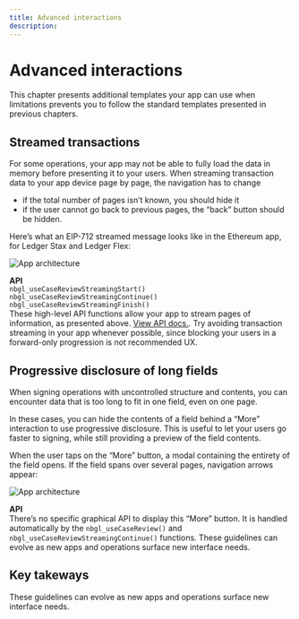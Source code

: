 ```yaml
---
title: Advanced interactions
description: 
---
```



# Advanced interactions

This chapter presents additional templates your app can use when limitations prevents you to follow the standard templates presented in previous chapters.

## Streamed transactions

For some operations, your app may not be able to fully load the data in memory before presenting it to your users. When streaming transaction data to your app device page by page, the navigation has to change
- if the total number of pages isn’t known, you should hide it
- if the user cannot go back to previous pages, the “back” button should be hidden.

Here’s what an EIP-712 streamed message looks like in the Ethereum app, for Ledger Stax and Ledger Flex:

![App architecture](/device-app/stax-settings-01.png)

<Callout emoji="💻">
	<b>API</b><br/>
  	<code>nbgl_useCaseReviewStreamingStart()</code><br/>
  	<code>nbgl_useCaseReviewStreamingContinue()</code><br/>
  	<code>nbgl_useCaseReviewStreamingFinish()</code><br/>
  	These high-level API functions allow your app to stream pages of information, as presented above. <a href="https://ledgerhq.github.io/ledger-secure-sdk/nbgl__use__case_8h.html#a42b9838f8e87318f142b4bfa11cd8e1a">View API docs.</a>.
</Callout>

<Callout type="warning" emoji="⚠️">
  Try avoiding transaction streaming in your app whenever possible, since blocking your users in a forward-only progression is not recommended UX.
</Callout>

## Progressive disclosure of long fields

When signing operations with uncontrolled structure and contents, you can encounter data that is too long to fit in one field, even on one page.

In these cases, you can hide the contents of a field behind a “More” interaction to use progressive disclosure. This is useful to let your users go faster to signing, while still providing a preview of the field contents.

When the user taps on the “More” button, a modal containing the entirety of the field opens. If the field spans over several pages, navigation arrows appear:

![App architecture](/device-app/stax-settings-01.png)

<Callout emoji="💻">
	<b>API</b><br/>
	There’s no specific graphical API to display this “More” button. It is handled automatically by the <code>nbgl_useCaseReview()</code> and <code>nbgl_useCaseReviewStreamingContinue()</code> functions.
</Callout>

<Callout type="warning" emoji="⚠️">
  These guidelines can evolve as new apps and operations surface new interface needs. 
</Callout>


## Key takeways

<Callout>
	These guidelines can evolve as new apps and operations surface new interface needs. 
</Callout>

